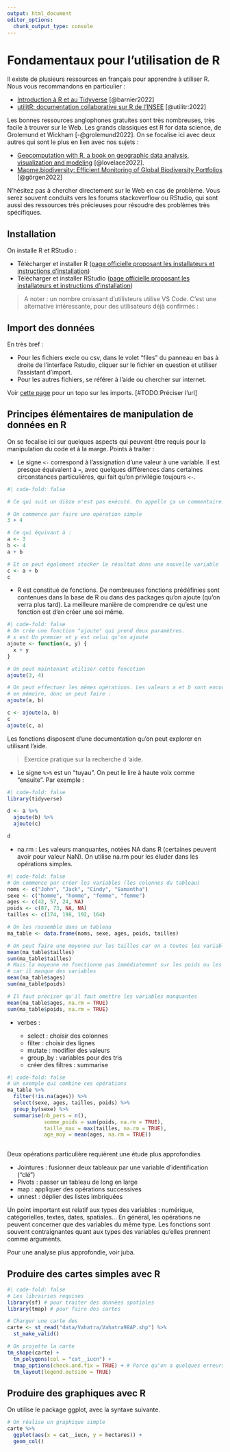 ```yaml
---
output: html_document
editor_options: 
  chunk_output_type: console
---
```

# Fondamentaux pour l'utilisation de R {#sec-fondamentaux}

Il existe de plusieurs ressources en français pour apprendre à utiliser R. Nous vous recommandons en particulier :

-   [Introduction à R et au Tidyverse](https://juba.github.io/tidyverse/index.html) [@barnier2022]
-   [utilitR: documentation collaborative sur R de l'INSEE](https://www.book.utilitr.org/index.html) [@utilitr:2022]

Les bonnes ressources anglophones gratuites sont très nombreuses, très facile à trouver sur le Web. Les grands classiques est R for data science, de Grolemund et Wickham [-@grolemund2022]. On se focalise ici avec deux autres qui sont le plus en lien avec nos sujets :

-   [Geocomputation with R, a book on geographic data analysis, visualization and modeling](https://geocompr.robinlovelace.net/) [@lovelace2022].
-   [Mapme.biodiversity: Efficient Monitoring of Global Biodiversity Portfolios](https://mapme-initiative.github.io/mapme.biodiversity/index.html) [@görgen2022]

N'hésitez pas à chercher directement sur le Web en cas de problème. Vous serez souvent conduits vers les forums stackoverflow ou RStudio, qui sont aussi des ressources très précieuses pour résoudre des problèmes très spécifiques.

## Installation

On installe R et RStudio :

-   Télécharger et installer R ([page officielle proposant les installateurs et instructions d'installation](https://cloud.r-project.org/))
-   Télécharger et installer RStudio ([page officielle proposant les installateurs et instructions d'installation](https://www.rstudio.com/products/rstudio/download/#download))

> A noter : un nombre croissant d'utilisteurs utilise VS Code. C'est une alternative intéressante, pour des utilisateurs déjà confirmés :

## Import des données

En très bref :

-   Pour les fichiers excle ou csv, dans le volet "files" du panneau en bas à droite de l'interface Rstudio, cliquer sur le fichier en question et utiliser l'assistant d'import.
-   Pour les autres fichiers, se référer à l'aide ou chercher sur internet.

Voir [cette page](https://juba.github.io) pour un topo sur les imports. \[#TODO:Préciser l'url\]

## Principes élémentaires de manipulation de données en R

On se focalise ici sur quelques aspects qui peuvent être requis pour la manipulation du code et à la marge. Points à traiter :

-   Le signe `<-` correspond à l'assignation d'une valeur à une variable. Il est presque équivalent à `=`, avec quelques différences dans certaines circonstances particulières, qui fait qu'on privilégie toujours `<-`.

```r
#| code-fold: false

# Ce qui suit un dièze n'est pas exécuté. On appelle ça un commentaire.

# On commence par faire une opération simple
3 + 4

# Ce qui équivaut à :
a <- 3
b <- 4
a + b

# Et on peut également stocker le résultat dans une nouvelle variable 
c <- a + b
c
```

-   R est constitué de fonctions. De nombreuses fonctions prédéfinies sont contenues dans la base de R ou dans des packages qu'on ajoute (qu'on verra plus tard).  La meilleure manière de comprendre ce qu'est une fonction est d'en créer une soi même. 

```r
#| code-fold: false
# On crée une fonction "ajoute" qui prend deux paramètres. 
# x est Un premier et y est celui qu'on ajoute
ajoute <- function(x, y) {
  x + y
}

# On peut maintenant utiliser cette foncction
ajoute(3, 4)

# On peut effectuer les mêmes opérations. Les valeurs a et b sont encore 
# en mémoire, donc on peut faire :
ajoute(a, b)

c <- ajoute(a, b)
c
ajoute(c, a)
```

Les fonctions disposent d'une documentation qu'on peut explorer en utilisant l'aide.

> Exercice pratique sur la recherche d 'aide.

- Le signe `%>%` est un "tuyau". On peut le lire à haute voix comme "ensuite". Par exemple :

```r
#| code-fold: false
library(tidyverse)

d <- a %>%
  ajoute(b) %>%
  ajoute(c)

d
```


-   na.rm : Les valeurs manquantes, notées NA dans R (certaines peuvent avoir pour valeur NaN). On utilise na.rm pour les éluder dans les opérations simples.


```r
#| code-fold: false
# On commence par créer les variables (les colonnes du tableau)
noms <- c("John", "Jack", "Cindy", "Samantha")
sexe <- c("homme", "homme", "femme", "femme")
ages <- c(42, 57, 24, NA)
poids <- c(87, 73, NA, NA)
tailles <- c(174, 198, 192, 164)

# On les rassemble dans un tableau 
ma_table <- data.frame(noms, sexe, ages, poids, tailles)

# On peut faire une moyenne sur les tailles car on a toutes les variables
mean(ma_table$tailles)
sum(ma_table$tailles)
# Mais la moyenne ne fonctionne pas immédiatement sur les poids ou les âges
# car il manque des variables
mean(ma_table$ages)
sum(ma_table$poids)

# Il faut préciser qu'il faut omettre les variables manquantes
mean(ma_table$ages, na.rm = TRUE)
sum(ma_table$poids, na.rm = TRUE)

```


-   verbes :

    - select : choisir des colonnes 
    - filter : choisir des lignes
    - mutate : modifier des valeurs
    - group_by : variables pour des tris 
    - créer des filtres : summarise

```r
#| code-fold: false
# Un exemple qui combine ces opérations
ma_table %>%
  filter(!is.na(ages)) %>%
  select(sexe, ages, tailles, poids) %>%
  group_by(sexe) %>%
  summarise(nb_pers = n(),
            somme_poids = sum(poids, na.rm = TRUE),
            taille_max = max(tailles, na.rm = TRUE),
            age_moy = mean(ages, na.rm = TRUE))
  
```


Deux opérations particulière requièrent une étude plus approfondies

-   Jointures : fusionner deux tableaux par une variable d'identification ("clé")
-   Pivots : passer un tableau de long en large
-   map : appliquer des opérations successives
-   unnest : déplier des listes imbriquées

Un point important est relatif aux types des variables : numérique, catégorielles, textes, dates, spatiales... En général, les opérations ne peuvent concerner que des variables du même type. Les fonctions sont souvent contraignantes quant aux types des variables qu'elles prennent comme arguments.

Pour une analyse plus approfondie, voir juba.

## Produire des cartes simples avec R

```r
#| code-fold: false
# Les librairies requises 
library(sf) # pour traiter des données spatiales
library(tmap) # pour faire des cartes

# Charger une carte des 
carte <- st_read("data/Vahatra/Vahatra98AP.shp") %>%
  st_make_valid()

# On projette la carte
tm_shape(carte) +
  tm_polygons(col = "cat__iucn") +
  tmap_options(check.and.fix = TRUE) + # Parce qu'on a quelques erreurs topo
  tm_layout(legend.outside = TRUE)

```


## Produire des graphiques avec R

On utilise le package ggplot, avec la syntaxe suivante.

```r
# On réalise un graphique simple
carte %>%
  ggplot(aes(x = cat__iucn, y = hectares)) +
  geom_col()

```

